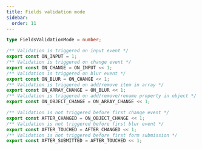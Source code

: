 ```yaml
---
title: Fields validation mode
sidebar:
  order: 11
---
```


```typescript
type FieldsValidationMode = number;

/** Validation is triggered on input event */
export const ON_INPUT = 1;
/** Validation is triggered on change event */
export const ON_CHANGE = ON_INPUT << 1;
/** Validation is triggered on blur event */
export const ON_BLUR = ON_CHANGE << 1;
/** Validation is triggered on add/remove item in array */
export const ON_ARRAY_CHANGE = ON_BLUR << 1;
/** Validation is triggered on add/remove/rename property in object */
export const ON_OBJECT_CHANGE = ON_ARRAY_CHANGE << 1;

/** Validation is not triggered before first change event */
export const AFTER_CHANGED = ON_OBJECT_CHANGE << 1;
/** Validation is not triggered before first blur event */
export const AFTER_TOUCHED = AFTER_CHANGED << 1;
/** Validation is not triggered before first form submission */
export const AFTER_SUBMITTED = AFTER_TOUCHED << 1;
